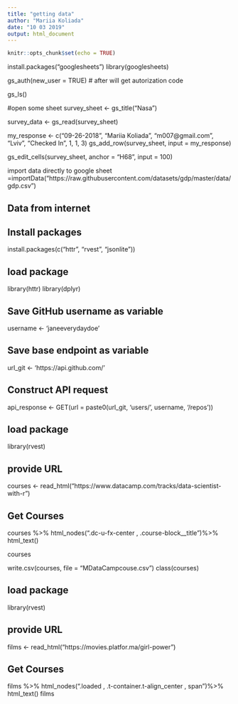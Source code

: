 ```yaml
---
title: "getting data"
author: "Mariia Koliada"
date: "10 03 2019"
output: html_document
---
```


```r
knitr::opts_chunk$set(echo = TRUE)
```

install.packages("googlesheets")
library(googlesheets)

gs_auth(new_user = TRUE)
# after will get autorization code

gs_ls()

#open some sheet 
survey_sheet <- gs_title("Nasa")

survey_data <- gs_read(survey_sheet)

my_response <- c("09-26-2018",	"Mariia Koliada",	"m007@gmail.com",	"Lviv",	"Checked In",	1,	1, 3)
gs_add_row(survey_sheet, input = my_response)

gs_edit_cells(survey_sheet, anchor = "H68", input = 100)

import data directly to google sheet 
=importData("https://raw.githubusercontent.com/datasets/gdp/master/data/gdp.csv")

## Data from internet
## Install packages
install.packages(c("httr", "rvest", "jsonlite"))

## load package
library(httr)
library(dplyr)
 	
## Save GitHub username as variable
username <- 'janeeverydaydoe'

## Save base endpoint as variable
url_git <- 'https://api.github.com/'

## Construct API request
api_response <- GET(url = paste0(url_git, 'users/', username, '/repos'))

## load package
library(rvest)

## provide URL
courses <- read_html("https://www.datacamp.com/tracks/data-scientist-with-r")

## Get Courses
courses %>%
html_nodes(".dc-u-fx-center , .course-block__title")%>%
html_text()

courses

write.csv(courses, file = "MDataCampcouse.csv")
class(courses)

## load package
library(rvest)

## provide URL
films <- read_html("https://movies.platfor.ma/girl-power")

## Get Courses
films %>%
html_nodes(".loaded , .t-container.t-align_center , span")%>%
html_text()
films





